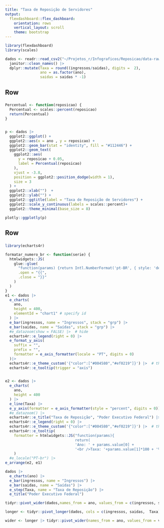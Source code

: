 ```yaml
---
title: "Taxa de Reposição de Servidores"
output: 
  flexdashboard::flex_dashboard:
    orientation: rows
    vertical_layout: scroll
    theme: bootstrap
---
```



```r
library(flexdashboard)
library(scales)

dados <- readr::read_csv2("~/Projetos_r/Infograficos/Reposicao/data-raw/taxa.csv", locale = readr::locale(decimal_mark = ",", grouping_mark = ".")) |> 
  janitor::clean_names() |> 
  dplyr::mutate(Taxa = round((ingressos/saidas), digits =  2), 
                ano = as.factor(ano),
                saidas = saidas * -1) 

```

Row {data-height=200, data-width=350}
-------------------------------------
###

```r
Percentual <- function(reposicao) {
  Percentual <- scales::percent(reposicao)
  return(Percentual)
}


p <- dados |> 
  ggplot2::ggplot() +
  ggplot2::aes(x = ano , y = reposicao) +
  ggplot2::geom_bar(stat = "identity", fill = "#112446") +
  ggplot2::geom_text(
    ggplot2::aes(
      y = reposicao + 0.05,
      label = Percentual(reposicao) 
    ),
    vjust = -3.8,
    position = ggplot2::position_dodge(width = 1), 
    size = 3
  ) +
  ggplot2::xlab("")  +
  ggplot2::ylab("") +
  ggplot2::ggtitle(label = "Taxa de Reposição de Servidores") +
  ggplot2::scale_y_continuous(labels = scales::percent)+
  ggplot2::theme_minimal(base_size = 8)

plotly::ggplotly(p)

```

Row {data-height=100,  data-width=350}
-------------------------------------
###

```r
library(echarts4r)

formatar_numero_br <- function(serie) {
  htmlwidgets::JS(
    glue::glue(
      "function(params) {return Intl.NumberFormat('pt-BR', { style: 'decimal'}).format(params.value[{{serie}}]);}",
      .open = "{{",
      .close = "}}"
    )
  )
}
e1 <- dados |> 
  e_charts(
    ano,
    height = 400,
    elementId = "chart1" # specify id
  ) |> 
  e_bar(ingressos, name = "Ingressos", stack = "grp") |> 
  e_bar(saidas, name = "Saídas", stack = "grp") |>  
  #e_datazoom(show = FALSE) |>  # hide
  echarts4r::e_legend(right = 0) |>
  e_format_y_axis(
    suffix = "",
    prefix = "",
    formatter = e_axis_formatter(locale = "PT", digits = 0)
  )|>
  echarts4r::e_theme_custom('{"color":["#004580","#ef0219"]}') |>  # theme
  echarts4r::e_tooltip(trigger = "axis")

  
e2 <- dados |> 
  e_charts(
    ano,
    height = 400
  ) |> 
  e_line(Taxa) |> 
  e_y_axis(formatter = e_axis_formatter(style = "percent", digits = 0)) |> 
  #e_datazoom() |>
  echarts4r::e_title("Taxa de Reposição", "Poder Executivo Federal") |>
  echarts4r::e_legend(right = 0) |>
  echarts4r::e_theme_custom('{"color":["#004580","#ef0219"]}') |>  # theme
  echarts4r::e_tooltip(
    formatter = htmlwidgets::JS("function(params){
                                return(
                                'Ano: ' + params.value[0] + 
                                '<br />Taxa: '+params.value[1]*100 + '%')}")
    ) 
  #e_locale("PT-br") |>
e_arrange(e2, e1)
```

```r
dados |> 
  e_charts(ano) |> 
  e_bar(ingressos, name = "Ingressos") |> 
  e_bar(saidas, name = "Saídas") |> 
  e_step(Taxa, name = "Taxa de Reposição") |> 
  e_title("Poder Executivo Federal") 
```

```r

tidyr::pivot_wider(dados,names_from = ano, values_from = c(ingressos, saidas, reposicao, Taxa)) |> View()

```

```r
longer <- tidyr::pivot_longer(dados, cols = c(ingressos, saidas,  Taxa), values_to = "valor") |> dplyr::select(ano, name, valor)
```


```r
wider <- longer |> tidyr::pivot_wider(names_from = ano, values_from = valor)
```

